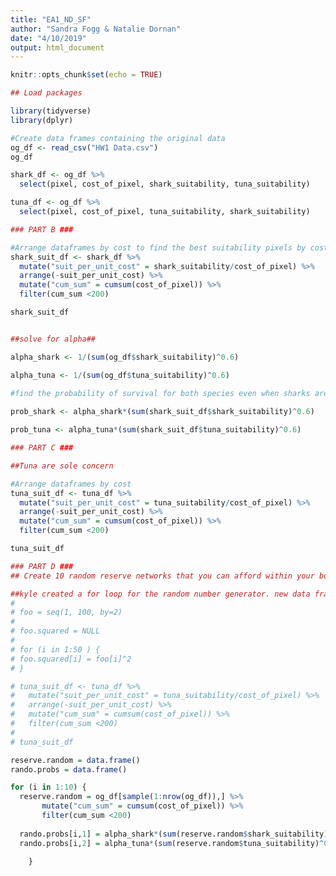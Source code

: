 ```yaml
---
title: "EA1_ND_SF"
author: "Sandra Fogg & Natalie Dornan"
date: "4/10/2019"
output: html_document
---
```


```r
knitr::opts_chunk$set(echo = TRUE)
```

```r
## Load packages

library(tidyverse)
library(dplyr)
```

```r
#Create data frames containing the original data
og_df <- read_csv("HW1 Data.csv")
og_df

shark_df <- og_df %>% 
  select(pixel, cost_of_pixel, shark_suitability, tuna_suitability)

tuna_df <- og_df %>% 
  select(pixel, cost_of_pixel, tuna_suitability, shark_suitability)
```


```r

### PART B ###

#Arrange dataframes by cost to find the best suitability pixels by cost
shark_suit_df <- shark_df %>% 
  mutate("suit_per_unit_cost" = shark_suitability/cost_of_pixel) %>% 
  arrange(-suit_per_unit_cost) %>%
  mutate("cum_sum" = cumsum(cost_of_pixel)) %>%
  filter(cum_sum <200)

shark_suit_df


##solve for alpha##

alpha_shark <- 1/(sum(og_df$shark_suitability)^0.6)

alpha_tuna <- 1/(sum(og_df$tuna_suitability)^0.6)
  
#find the probability of survival for both species even when sharks are sole concern

prob_shark <- alpha_shark*(sum(shark_suit_df$shark_suitability)^0.6)

prob_tuna <- alpha_tuna*(sum(shark_suit_df$tuna_suitability)^0.6)


```


```r

### PART C ###

##Tuna are sole concern

#Arrange dataframes by cost
tuna_suit_df <- tuna_df %>% 
  mutate("suit_per_unit_cost" = tuna_suitability/cost_of_pixel) %>% 
  arrange(-suit_per_unit_cost) %>%
  mutate("cum_sum" = cumsum(cost_of_pixel)) %>%
  filter(cum_sum <200)

tuna_suit_df

```


```r

### PART D ###
## Create 10 random reserve networks that you can afford within your budget. Show probability performance on a figure. 

##kyle created a for loop for the random number generator. new data frame, shark prob calc tuna prob calc
# 
# foo = seq(1, 100, by=2)
# 
# foo.squared = NULL
# 
# for (i in 1:50 ) {
# foo.squared[i] = foo[i]^2
# }

# tuna_suit_df <- tuna_df %>% 
#   mutate("suit_per_unit_cost" = tuna_suitability/cost_of_pixel) %>% 
#   arrange(-suit_per_unit_cost) %>%
#   mutate("cum_sum" = cumsum(cost_of_pixel)) %>%
#   filter(cum_sum <200)
# 
# tuna_suit_df

reserve.random = data.frame()
rando.probs = data.frame()

for (i in 1:10) {
  reserve.random = og_df[sample(1:nrow(og_df)),] %>%
       mutate("cum_sum" = cumsum(cost_of_pixel)) %>%
       filter(cum_sum <200) 
  
  rando.probs[i,1] = alpha_shark*(sum(reserve.random$shark_suitability)^0.6)
  rando.probs[i,2] = alpha_tuna*(sum(reserve.random$tuna_suitability)^0.6)

    }

```


```r

```


```r


```


